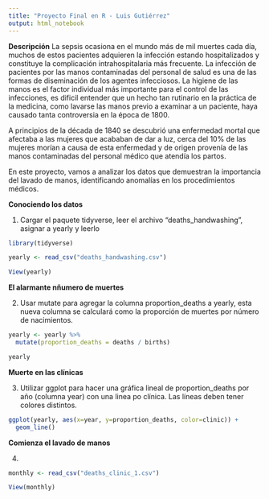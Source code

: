 ```yaml
---
title: "Proyecto Final en R - Luis Gutiérrez"
output: html_notebook
---
```


**Descripción**
La sepsis ocasiona en el mundo más de mil muertes cada día, muchos de estos pacientes 
adquieren la infección estando hospitalizados y constituye la complicación intrahospitalaria más 
frecuente. La infección de pacientes por las manos contaminadas del personal de salud es una de 
las formas de diseminación de los agentes infecciosos. La higiene de las manos es el factor individual 
más importante para el control de las infecciones, es dificil entender que un hecho tan rutinario en la
práctica de la medicina, como lavarse las manos previo a examinar a un paciente, haya causado
tanta controversia en la época de 1800.

A principios de la década de 1840 se descubrió una enfermedad mortal que afectaba a las mujeres
que acababan de dar a luz, cerca del 10% de las mujeres morían a causa de esta enfermedad y de origen provenía de las manos contaminadas del personal médico que atendía los partos. 

En este proyecto, vamos a analizar los datos que demuestran la importancia del lavado de manos,
identificando anomalías en los procedimientos médicos. 

**Conociendo los datos**

1. Cargar el paquete tidyverse, leer el archivo "deaths_handwashing", asignar a yearly y leerlo
```r
library(tidyverse)

yearly <- read_csv("deaths_handwashing.csv")

View(yearly)
```

**El alarmante nñumero de muertes**

2. Usar mutate para agregar la columna proportion_deaths a yearly, esta nueva columna se calculará 
como la proporción de muertes por número de nacimientos.

```r
yearly <- yearly %>%
  mutate(proportion_deaths = deaths / births)

yearly
```
**Muerte en las clínicas**

3. Utilizar ggplot para hacer una gráfica lineal de proportion_deaths por año (columna year) con una linea po clínica. Las líneas deben tener colores distintos. 

```r

ggplot(yearly, aes(x=year, y=proportion_deaths, color=clinic)) +
  geom_line()

```

**Comienza el lavado de manos**

4. 
```r
monthly <- read_csv("deaths_clinic_1.csv")

View(monthly)
```

